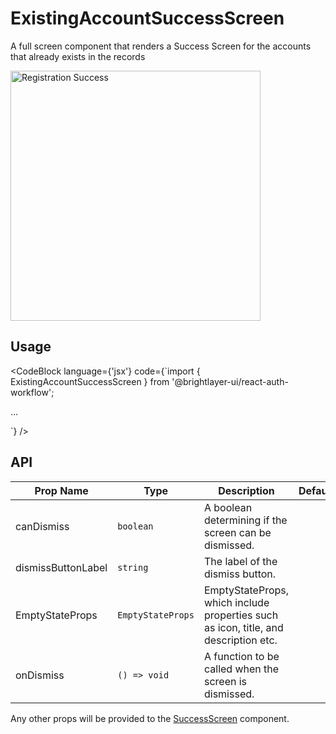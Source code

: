 
# ExistingAccountSuccessScreen

A full screen component that renders a Success Screen for the accounts that already exists in the records

<img width="400" alt="Registration Success" src={ExistingAccountSuccess} />

## Usage

<CodeBlock
    language={'jsx'}
    code={`import { ExistingAccountSuccessScreen } from '@brightlayer-ui/react-auth-workflow';

...

<ExistingAccountSuccessScreen />
`} />

## API

| Prop Name          | Type              | Description                                                                         | Default |
| ------------------ | ----------------- | ----------------------------------------------------------------------------------- | ------- |
| canDismiss         | `boolean`         | A boolean determining if the screen can be dismissed.                               |         |
| dismissButtonLabel | `string`          | The label of the dismiss button.                                                    |         |
| EmptyStateProps    | `EmptyStateProps` | EmptyStateProps, which include properties such as icon, title, and description etc. |         |
| onDismiss          | `() => void`      | A function to be called when the screen is dismissed.                               |         |

Any other props will be provided to the [SuccessScreen](SuccessScreen) component.
